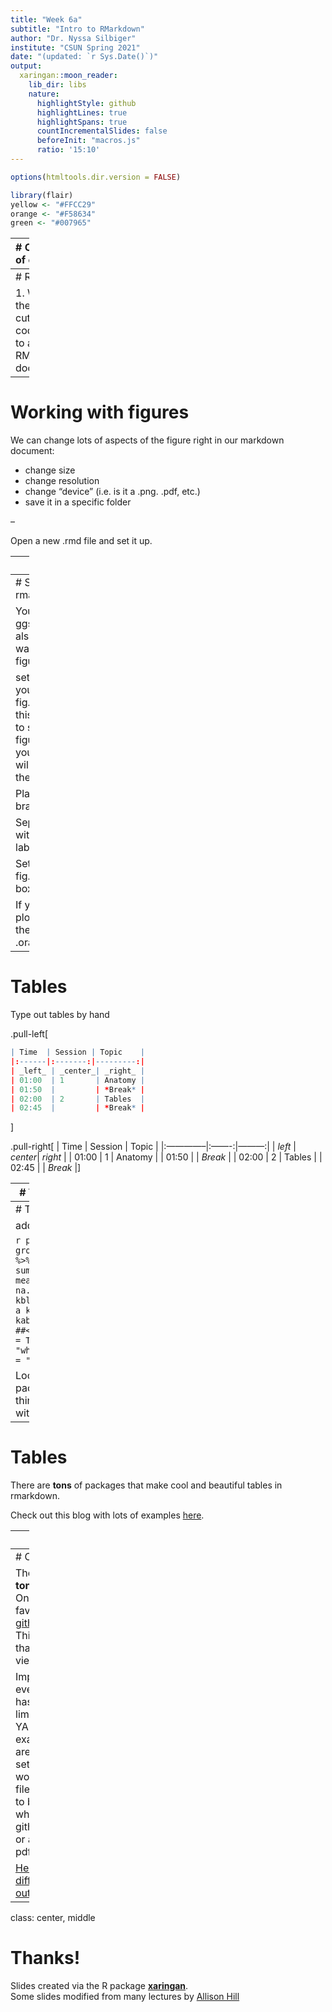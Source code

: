 ```yaml
---
title: "Week 6a"
subtitle: "Intro to RMarkdown"
author: "Dr. Nyssa Silbiger"
institute: "CSUN Spring 2021"
date: "(updated: `r Sys.Date()`)"
output:
  xaringan::moon_reader:
    lib_dir: libs
    nature:
      highlightStyle: github
      highlightLines: true
      highlightSpans: true
      countIncrementalSlides: false
      beforeInit: "macros.js"
      ratio: '15:10'
---
```



```r
options(htmltools.dir.version = FALSE)
```
<div style = "position:fixed; visibility: hidden">
$$\require{color}\definecolor{yellow}{rgb}{1, 0.8, 0.16078431372549}$$
$$\require{color}\definecolor{orange}{rgb}{0.96078431372549, 0.525490196078431, 0.203921568627451}$$
$$\require{color}\definecolor{green}{rgb}{0, 0.474509803921569, 0.396078431372549}$$
</div>

<script type="text/x-mathjax-config">
MathJax.Hub.Config({
  TeX: {
    Macros: {
      yellow: ["{\\color{yellow}{#1}}", 1],
      orange: ["{\\color{orange}{#1}}", 1],
      green: ["{\\color{green}{#1}}", 1]
    },
    loader: {load: ['[tex]/color']},
    tex: {packages: {'[+]': ['color']}}
  }
});
</script>

<style>
.yellow {color: #FFCC29;}
.orange {color: #F58634;}
.green {color: #007965;}
</style>


```r
library(flair)
yellow <- "#FFCC29"
orange <- "#F58634"
green <- "#007965"
```

---
# Outline of class


Working with RMarkdown today



1. Working with figures

1. Working with tables

1. Themes

1. Advanced outputs



Lab 
1. Practice with RMarkdown


.center[
[Download this cheatsheet on RMarkdown](https://github.com/rstudio/cheatsheets/raw/master/rmarkdown-2.0.pdf)

[The RMarkdown Definitive Guide](https://bookdown.org/yihui/rmarkdown/)

[RMarkdown RStudio Guide](https://rmarkdown.rstudio.com/)
]
---
# Review

1. What is the short cut to add a code chunk to an RMarkdown document?
---
# Working with figures

We can change lots of aspects of the figure right in our markdown document:

- change size
- change resolution
- change "device" (i.e. is it a .png. .pdf, etc.)
- save it in a specific folder

--

Open a new .rmd file and set it up.

---
# Change size

Some options:

- out.width="70%"  (makes it 70% of the width)
- fig.width=3  (makes the width 3 inches)
- fig.height=4 (makes the width 4 inches) 
- fig.asp=1.2 (changes the aspect ratio to 1.2)
- fig.align="center"

We will walk through each of these examples together

{r, out.width="70%"}

[See here for details on figures in rmarkdown.](https://r4ds.had.co.nz/graphics-for-communication.html#figure-sizing)

---
# Save your figure in rmarkdown

You CAN still use ggsave, but there are also more automated ways to export your figures in rmarkdown

set the file path for your figure using:  
- fig.path (you can put this in a global option to send all your figures there)
- name your code chunk (this will be the name of the figure)

Place between curly braces  
- {r label}

Separated options with commas  
- {r label, option1=value}

Set a figure caption  
- fig.cap="This is a boxplot of penguins

If you just want the plot and not the code then set .orange[echo=FALSE]

---
# Tables

Type out tables by hand

.pull-left[
```r
| Time  | Session | Topic    |
|:------|:-------:|---------:|
| _left_ | _center_| _right_ |
| 01:00  | 1       | Anatomy |
| 01:50  |         | *Break* |
| 02:00  | 2       | Tables  |
| 02:45  |         | *Break* |
```
]

.pull-right[
| Time          | Session | Topic    |
|:--------------|:-------:|---------:|
| _left_        | _center_| _right_  |
| 01:00  | 1       | Anatomy  |
| 01:50  |         | *Break*  |
| 02:00  | 2       | Tables   |
| 02:45  |         | *Break*  |
]

---
# Tables with kable

```r
install.packages("kableExtra")
```
```r
library(kableExtra)
library(palmerpenguins)
library(tidyverse)

penguins %>%
  select(species, island, bill_length_mm) %>%
  filter(species == "Gentoo",
         island == "Biscoe") %>%
  kbl()  # make it a kable table

```
---
# Tables with kable

add some style

```r

penguins %>%
  group_by(species) %>%
  summarise(billmean = mean(bill_length_mm, na.rm = TRUE)) %>%
  kbl() %>% # make it a kable table
  kable_classic()%>% ##<
  row_spec(2, bold = T, color = "white", background = "red") ##<
```

Look up the kable package for all the things you can do with it
---
# Tables

There are **tons** of packages that make cool and beautiful tables in rmarkdown.  

Check out this blog with lots of examples [here](https://rfortherestofus.com/2019/11/how-to-make-beautiful-tables-in-r/).


---
# Themes

There are lots of cool packages themes that you can use to change to aesthetics of your output.

[https://www.datadreaming.org/post/r-markdown-theme-gallery/](https://www.datadreaming.org/post/r-markdown-theme-gallery/)

---
# Outputs

There are also **tons** of outputs.  
One of my favorites is [github_document](https://rmarkdown.rstudio.com/github_document_format.html).  This makes a file that is easy to view on github. 

Importantly, every file type has different limitations for the YAML. For example, there are several settings that only work in an html file that will need to be removed when using a github_document or a pdf_document. 

[Here is a list of different types of outputs.](https://rmarkdown.rstudio.com/lesson-9.html)


---
class: center, middle

# Thanks!

Slides created via the R package [**xaringan**](https://github.com/yihui/xaringan).  
Some slides modified from many lectures by [Allison Hill](https://alison.rbind.io/post/2020-05-28-how-i-teach-r-markdown/)






